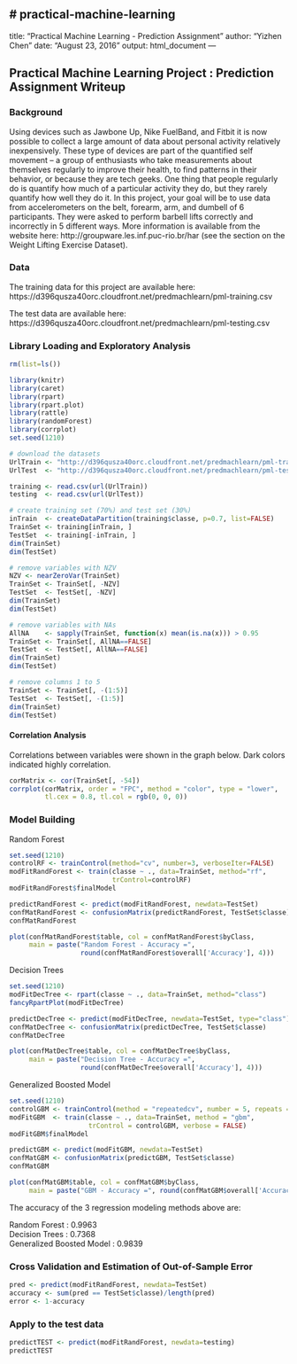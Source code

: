 # practical-machine-learning
---
title: "Practical Machine Learning - Prediction Assignment"
author: "Yizhen Chen"
date: "August 23, 2016"
output: html_document
---


## Practical Machine Learning Project : Prediction Assignment Writeup  

### Background  

Using devices such as Jawbone Up, Nike FuelBand, and Fitbit it is now possible to collect a large amount of data about personal activity relatively inexpensively. These type of devices are part of the quantified self movement – a group of enthusiasts who take measurements about themselves regularly to improve their health, to find patterns in their behavior, or because they are tech geeks. One thing that people regularly do is quantify how much of a particular activity they do, but they rarely quantify how well they do it. In this project, your goal will be to use data from accelerometers on the belt, forearm, arm, and dumbell of 6 participants. They were asked to perform barbell lifts correctly and incorrectly in 5 different ways. More information is available from the website here: http://groupware.les.inf.puc-rio.br/har (see the section on the Weight Lifting Exercise Dataset).

### Data  

The training data for this project are available here:
https://d396qusza40orc.cloudfront.net/predmachlearn/pml-training.csv

The test data are available here:
https://d396qusza40orc.cloudfront.net/predmachlearn/pml-testing.csv

### Library Loading and Exploratory Analysis

```r

rm(list=ls())           

library(knitr)
library(caret)
library(rpart)
library(rpart.plot)
library(rattle)
library(randomForest)
library(corrplot)
set.seed(1210)

# download the datasets
UrlTrain <- "http://d396qusza40orc.cloudfront.net/predmachlearn/pml-training.csv"
UrlTest  <- "http://d396qusza40orc.cloudfront.net/predmachlearn/pml-testing.csv"

training <- read.csv(url(UrlTrain))
testing  <- read.csv(url(UrlTest))

# create training set (70%) and test set (30%) 
inTrain  <- createDataPartition(training$classe, p=0.7, list=FALSE)
TrainSet <- training[inTrain, ]
TestSet  <- training[-inTrain, ]
dim(TrainSet)
dim(TestSet)

# remove variables with NZV
NZV <- nearZeroVar(TrainSet)
TrainSet <- TrainSet[, -NZV]
TestSet  <- TestSet[, -NZV]
dim(TrainSet)
dim(TestSet)

# remove variables with NAs
AllNA    <- sapply(TrainSet, function(x) mean(is.na(x))) > 0.95
TrainSet <- TrainSet[, AllNA==FALSE]
TestSet  <- TestSet[, AllNA==FALSE]
dim(TrainSet)
dim(TestSet)

# remove columns 1 to 5
TrainSet <- TrainSet[, -(1:5)]
TestSet  <- TestSet[, -(1:5)]
dim(TrainSet)
dim(TestSet)

```


#### Correlation Analysis  
Correlations between variables were shown in the graph below. Dark colors indicated highly correlation.

```r

corMatrix <- cor(TrainSet[, -54])
corrplot(corMatrix, order = "FPC", method = "color", type = "lower", 
         tl.cex = 0.8, tl.col = rgb(0, 0, 0))

```

### Model Building  

Random Forest
```r

set.seed(1210)
controlRF <- trainControl(method="cv", number=3, verboseIter=FALSE)
modFitRandForest <- train(classe ~ ., data=TrainSet, method="rf",
                          trControl=controlRF)
modFitRandForest$finalModel

predictRandForest <- predict(modFitRandForest, newdata=TestSet)
confMatRandForest <- confusionMatrix(predictRandForest, TestSet$classe)
confMatRandForest

plot(confMatRandForest$table, col = confMatRandForest$byClass, 
     main = paste("Random Forest - Accuracy =",
                  round(confMatRandForest$overall['Accuracy'], 4)))
```

Decision Trees
```r

set.seed(1210)
modFitDecTree <- rpart(classe ~ ., data=TrainSet, method="class")
fancyRpartPlot(modFitDecTree)

predictDecTree <- predict(modFitDecTree, newdata=TestSet, type="class")
confMatDecTree <- confusionMatrix(predictDecTree, TestSet$classe)
confMatDecTree

plot(confMatDecTree$table, col = confMatDecTree$byClass, 
     main = paste("Decision Tree - Accuracy =",
                  round(confMatDecTree$overall['Accuracy'], 4)))

```

Generalized Boosted Model
```r

set.seed(1210)
controlGBM <- trainControl(method = "repeatedcv", number = 5, repeats = 1)
modFitGBM  <- train(classe ~ ., data=TrainSet, method = "gbm",
                    trControl = controlGBM, verbose = FALSE)
modFitGBM$finalModel

predictGBM <- predict(modFitGBM, newdata=TestSet)
confMatGBM <- confusionMatrix(predictGBM, TestSet$classe)
confMatGBM

plot(confMatGBM$table, col = confMatGBM$byClass, 
     main = paste("GBM - Accuracy =", round(confMatGBM$overall['Accuracy'], 4)))
```

The accuracy of the 3 regression modeling methods above are:  

Random Forest : 0.9963  
Decision Trees : 0.7368  
Generalized Boosted Model : 0.9839  

### Cross Validation and Estimation of Out-of-Sample Error

```r
pred <- predict(modFitRandForest, newdata=TestSet)
accuracy <- sum(pred == TestSet$classe)/length(pred) 
error <- 1-accuracy
```

### Apply to the test data

```r

predictTEST <- predict(modFitRandForest, newdata=testing)
predictTEST

```
